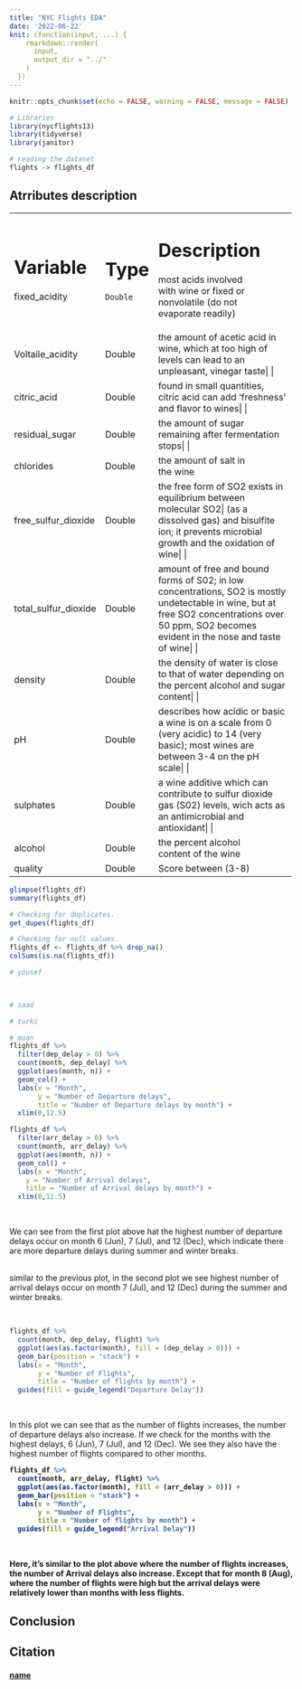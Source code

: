 ```yaml
---
title: "NYC Flights EDA"
date: '2022-06-22'
knit: (function(input, ...) {
    rmarkdown::render(
      input,
      output_dir = "../"
    )
  })
---
```


```r
knitr::opts_chunk$set(echo = FALSE, warning = FALSE, message = FALSE)

# Libraries
library(nycflights13)
library(tidyverse)
library(janitor)

# reading the dataset
flights -> flights_df

```

## Atrributes description 
+--------------------+---------------+----------------------------------------------+
|Variable            |Type           |    Description                               |
+====================+===============+==============================================+
| fixed_acidity      |    Double     | most acids involved with wine or fixed or    |
|                    |               | nonvolatile (do not evaporate readily)       |
+--------------------+---------------+----------------------------------------------+
|Voltaile_acidity    |    Double     | the amount of acetic acid in wine, which at too high of levels can lead to an unpleasant, vinegar taste|
|                    |               |                                              |
+--------------------+---------------+----------------------------------------------+
| citric_acid        |    Double     | found in small quantities, citric acid can add 'freshness' and flavor to wines|
|                    |               |                                              |
+--------------------+---------------+----------------------------------------------+
|residual_sugar      |    Double     | the amount of sugar remaining after fermentation stops|
|                    |               |                                              |
+--------------------+---------------+----------------------------------------------+
|chlorides           |    Double     | the amount of salt in the wine               |
+--------------------+---------------+----------------------------------------------+
|free_sulfur_dioxide |    Double     | the free form of SO2 exists in equilibrium between molecular SO2| 
|                    |               | (as a dissolved gas) and bisulfite ion; it prevents microbial growth and the oxidation of wine|
|                    |               |                                              |
+--------------------+---------------+----------------------------------------------+
|total_sulfur_dioxide|    Double     | amount of free and bound forms of S02; in low concentrations, SO2 is mostly undetectable in wine, but at free SO2 concentrations over 50 ppm,| 
|                    |               | SO2 becomes evident in the nose and taste of wine|
|                    |               |                                              |
+--------------------+---------------+----------------------------------------------+
|density             |    Double     | the density of water is close to that of water depending on the percent alcohol and sugar content|
|                    |               |                                              |
+--------------------+---------------+----------------------------------------------+
|pH                  |    Double     | describes how acidic or basic a wine is on a scale from 0 (very acidic) to 14 (very basic); most wines are between 3-4 on the pH scale|
|                    |               |                                              |
+--------------------+---------------+----------------------------------------------+
|sulphates           |    Double     | a wine additive which can contribute to sulfur dioxide gas (S02) levels, wich acts as an antimicrobial and antioxidant|
|                    |               |                                              |
+--------------------+---------------+----------------------------------------------+
|alcohol             |    Double     | the percent alcohol content of the wine      |
+--------------------+---------------+----------------------------------------------+
|quality             |    Double     | Score between (3-8)                          | 
+--------------------+---------------+----------------------------------------------+


```r

glimpse(flights_df)
summary(flights_df)

# Checking for duplicates.
get_dupes(flights_df)

# Checking for null values.
flights_df <- flights_df %>% drop_na()
colSums(is.na(flights_df))

```



```r
# yousef

 
```



```r
# saad 

```


``` r
# turki
```



``` r
# maan
flights_df %>%
  filter(dep_delay > 0) %>%
  count(month, dep_delay) %>% 
  ggplot(aes(month, n)) +
  geom_col() +
  labs(x = "Month",
       y = "Number of Departure delays",
       title = "Number of Departure delays by month") +
  xlim(0,12.5)

flights_df %>%
  filter(arr_delay > 0) %>%
  count(month, arr_delay) %>% 
  ggplot(aes(month, n)) +
  geom_col() +
  labs(x = "Month",
    y = "Number of Arrival delays",
    title = "Number of Arrival delays by month") +
  xlim(0,12.5)
```

<br>

We can see from the first plot above hat the highest number of departure delays occur on month 6 (Jun), 7 (Jul), and 12 (Dec), which indicate there are more departure delays during summer and winter breaks.

<br>
similar to the previous plot, in the second plot we see highest number of arrival delays occur on month 7 (Jul), and 12 (Dec) during the summer and winter breaks.

<br>



```r
flights_df %>%
  count(month, dep_delay, flight) %>% 
  ggplot(aes(as.factor(month), fill = (dep_delay > 0))) +
  geom_bar(position = "stack") +
  labs(x = "Month",
       y = "Number of Flights",
       title = "Number of flights by month") +
  guides(fill = guide_legend("Departure Delay"))
```

<br>

In this plot we can see that as the number of flights increases, the number of departure delays also increase.
If we check for the months with the highest delays, 6 (Jun), 7 (Jul), and 12 (Dec). We see they also have the highest 
number of flights compared to other months. 

<b>

```r
flights_df %>%
  count(month, arr_delay, flight) %>% 
  ggplot(aes(as.factor(month), fill = (arr_delay > 0))) +
  geom_bar(position = "stack") +
  labs(x = "Month",
       y = "Number of Flights",
       title = "Number of flights by month") +
  guides(fill = guide_legend("Arrival Delay"))
```

<br>

Here, it's similar to the plot above where the number of flights increases, the number of Arrival delays also increase. Except that for month 8 (Aug), where the number of flights were high but the arrival delays were relatively lower than 
months with less flights.

## Conclusion 


                  
## Citation

#### [name](url)

